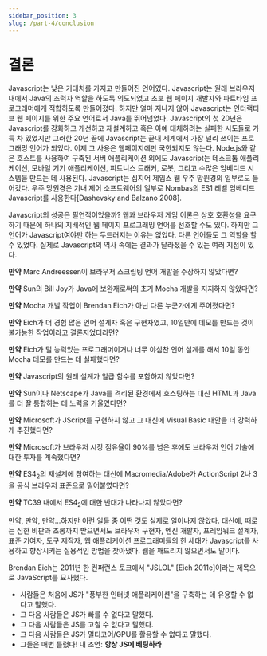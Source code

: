 ```yaml
---
sidebar_position: 3
slug: /part-4/conclusion
---
```


# 결론

Javascript는 낮은 기대치를 가지고 만들어진 언어였다. Javascript는 원래 브라우저 내에서 Java의 조력자 역할을 하도록 의도되었고 초보 웹 페이지 개발자와 파트타임 프로그래머에게 적합하도록 만들어졌다. 하지만 얼마 지나지 않아 Javascript는 인터랙티브 웹 페이지를 위한 주요 언어로서 Java를 뛰어넘었다. Javascript의 첫 20년은 Javascript를 강화하고 개선하고 재설계하고 혹은 아예 대체하려는 실패한 시도들로 가득 차 있었지만 그러한 20년 끝에 Javascript는 끝내 세계에서 가장 널리 쓰이는 프로그래밍 언어가 되었다. 이제 그 사용은 웹페이지에만 국한되지도 않는다. Node.js와 같은 호스트를 사용하여 구축된 서버 애플리케이션 외에도 Javascript는 데스크톱 애플리케이션, 모바일 기기 애플리케이션, 피트니스 트래커, 로봇, 그리고 수많은 임베디드 시스템을 만드는 데 사용된다. Javascript는 심지어 제임스 웹 우주 망원경의 일부로도 들어갔다. 우주 망원경은 기내 제어 소프트웨어의 일부로 Nombas의 ES1 레벨 임베디드 Javascript를 사용한다[Dashevsky and Balzano 2008].

Javascript의 성공은 필연적이었을까? 웹과 브라우저 게임 이론은 상호 호환성을 요구하기 때문에 하나의 지배적인 웹 페이지 프로그래밍 언어를 선호할 수도 있다. 하지만 그 언어가 Javascript여야만 하는 두드러지는 이유는 없었다. 다른 언어들도 그 역할을 할 수 있었다. 실제로 Javascript의 역사 속에는 결과가 달라졌을 수 있는 여러 지점이 있다.

**만약** Marc Andreessen이 브라우저 스크립팅 언어 개발을 주장하지 않았다면?

**만약** Sun의 Bill Joy가 Java에 보완재로써의 초기 Mocha 개발을 지지하지 않았다면?

**만약** Mocha 개발 작업이 Brendan Eich가 아닌 다른 누군가에게 주어졌다면?

**만약** Eich가 더 경험 많은 언어 설계자 혹은 구현자였고, 10일만에 데모를 만드는 것이 불가능한 작업이라고 결론지었더라면?

**만약** Eich가 덜 능력있는 프로그래머이거나 너무 야심찬 언어 설계를 해서 10일 동안 Mocha 데모를 만드는 데 실패했다면?

**만약** Javascript의 원래 설계가 일급 함수를 포함하지 않았다면?

**만약** Sun이나 Netscape가 Java를 격리된 환경에서 호스팅하는 대신 HTML과 Java를 더 잘 통합하는 데 노력을 기울였다면?

**만약** Microsoft가 JScript를 구현하지 않고 그 대신에 Visual Basic 대안을 더 강력하게 추진했다면?

**만약** Microsoft가 브라우저 시장 점유율이 90%를 넘은 후에도 브라우저 언어 기술에 대한 투자를 계속했다면?

**만약** ES4<sub>2</sub>의 재설계에 참여하는 대신에 Macromedia/Adobe가 ActionScript 2나 3을 공식 브라우저 표준으로 밀어붙였다면?

**만약** TC39 내에서 ES4<sub>2</sub>에 대한 반대가 나타나지 않았다면?

만약, 만약, 만약...하지만 이런 일들 중 어떤 것도 실제로 일어나지 않았다. 대신에, 때로는 심한 비판과 조롱까지 받으면서도 브라우저 구현자, 엔진 개발자, 프레임워크 설계자, 표준 기여자, 도구 제작자, 웹 애플리케이션 프로그래머들의 한 세대가 Javascript를 사용하고 향상시키는 실용적인 방법을 찾아냈다. 웹을 깨뜨리지 않으면서도 말이다.

Brendan Eich는 2011년 한 컨퍼런스 토크에서 "JSLOL" [Eich 2011e]이라는 제목으로 JavaScript를 묘사했다.

- 사람들은 처음에 JS가 "풍부한 인터넷 애플리케이션"을 구축하는 데 유용할 수 없다고 말했다.
- 그 다음 사람들은 JS가 빠를 수 없다고 말했다.
- 그 다음 사람들은 JS를 고칠 수 없다고 말했다.
- 그 다음 사람들은 JS가 멀티코어/GPU를 활용할 수 없다고 말했다.
- 그들은 매번 틀렸다!
  내 조언: **항상 JS에 베팅하라**
